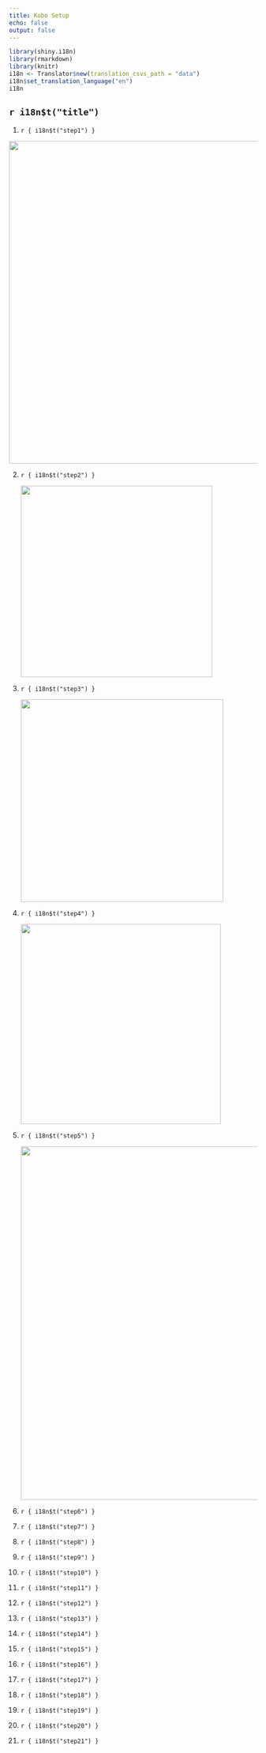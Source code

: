 ```yaml
---
title: Kobo Setup
echo: false
output: false
---
```


```r
library(shiny.i18n)
library(rmarkdown)
library(knitr)
i18n <- Translator$new(translation_csvs_path = "data")
i18n$set_translation_language("en")
i18n


```

## `r i18n$t("title")`

1.  `r { i18n$t("step1") }`

![](images/fig1.jpg){width="653"}

2.  `r { i18n$t("step2") }`

    ![](images/fig2.jpg){width="388"}

3.  `r { i18n$t("step3") }`

    ![](images/fig3.jpg){width="410"}

4.  `r { i18n$t("step4") }`

    ![](images/fig4.jpg){width="405"}

5.  `r { i18n$t("step5") }`

    ![](images/fig5.jpg){width="716"}

6.  `r { i18n$t("step6") }`

7.  `r { i18n$t("step7") }`

8.  `r { i18n$t("step8") }`

9.  `r { i18n$t("step9") }`

10. `r { i18n$t("step10") }`

11. `r { i18n$t("step11") }`

12. `r { i18n$t("step12") }`

13. `r { i18n$t("step13") }`

14. `r { i18n$t("step14") }`

15. `r { i18n$t("step15") }`

16. `r { i18n$t("step16") }`

17. `r { i18n$t("step17") }`

18. `r { i18n$t("step18") }`

19. `r { i18n$t("step19") }`

20. `r { i18n$t("step20") }`

21. `r { i18n$t("step21") }`
